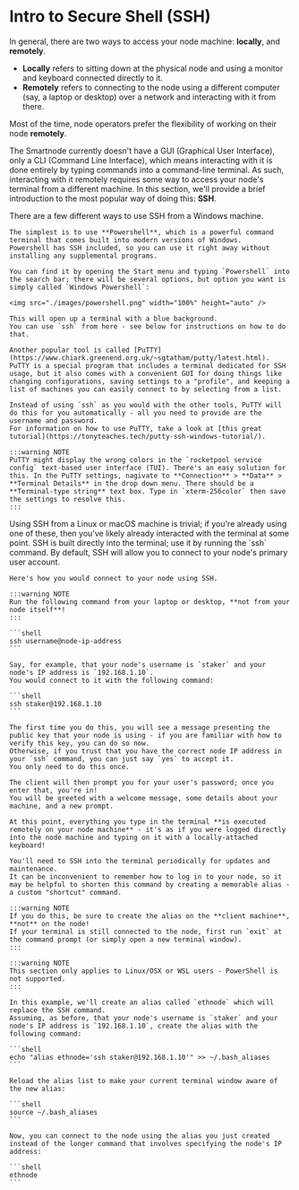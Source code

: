
# Intro to Secure Shell (SSH)

In general, there are two ways to access your node machine: **locally**, and **remotely**.

- **Locally** refers to sitting down at the physical node and using a monitor and keyboard connected directly to it.
- **Remotely** refers to connecting to the node using a different computer (say, a laptop or desktop) over a network and interacting with it from there.

Most of the time, node operators prefer the flexibility of working on their node **remotely**.

The Smartnode currently doesn't have a GUI (Graphical User Interface), only a CLI (Command Line Interface), which means interacting with it is done entirely by typing commands into a command-line terminal.
As such, interacting with it remotely requires some way to access your node's terminal from a different machine.
In this section, we'll provide a brief introduction to the most popular way of doing this: **SSH**.


<Tabs>
  <Tab label="Using a Windows Machine">
    There are a few different ways to use SSH from a Windows machine.

    The simplest is to use **Powershell**, which is a powerful command terminal that comes built into modern versions of Windows.
    Powershell has SSH included, so you can use it right away without installing any supplemental programs.

    You can find it by opening the Start menu and typing `Powershell` into the search bar; there will be several options, but option you want is simply called `Windows Powershell`:

    <img src="./images/powershell.png" width="100%" height="auto" />

    This will open up a terminal with a blue background.
    You can use `ssh` from here - see below for instructions on how to do that.

    Another popular tool is called [PuTTY](https://www.chiark.greenend.org.uk/~sgtatham/putty/latest.html).
    PuTTY is a special program that includes a terminal dedicated for SSH usage, but it also comes with a convenient GUI for doing things like changing configurations, saving settings to a "profile", and keeping a list of machines you can easily connect to by selecting from a list.

    Instead of using `ssh` as you would with the other tools, PuTTY will do this for you automatically - all you need to provide are the username and password.
    For information on how to use PuTTY, take a look at [this great tutorial](https://tonyteaches.tech/putty-ssh-windows-tutorial/).

    :::warning NOTE
    PuTTY might display the wrong colors in the `rocketpool service config` text-based user interface (TUI). There's an easy solution for this. In the PuTTY settings, nagivate to **Connection** > **Data** > **Terminal Details** in the drop down menu. There should be a **Terminal-type string** text box. Type in `xterm-256color` then save the settings to resolve this.
    :::
  </Tab>
  <Tab label="Using a Linux or macOS Machine">
    Using SSH from a Linux or macOS machine is trivial; if you're already using one of these, then you've likely already interacted with the terminal at some point.
    SSH is built directly into the terminal; use it by running the `ssh` command. By default, SSH will allow you to connect to your node's primary user account.

    Here's how you would connect to your node using SSH.

    :::warning NOTE
    Run the following command from your laptop or desktop, **not from your node itself**!
    :::

    ```shell
    ssh username@node-ip-address
    ```

    Say, for example, that your node's username is `staker` and your node's IP address is `192.168.1.10`.
    You would connect to it with the following command:

    ```shell
    ssh staker@192.168.1.10
    ```

    The first time you do this, you will see a message presenting the public key that your node is using - if you are familiar with how to verify this key, you can do so now.
    Otherwise, if you trust that you have the correct node IP address in your `ssh` command, you can just say `yes` to accept it.
    You only need to do this once.

    The client will then prompt you for your user's password; once you enter that, you're in!
    You will be greeted with a welcome message, some details about your machine, and a new prompt.

    At this point, everything you type in the terminal **is executed remotely on your node machine** - it's as if you were logged directly into the node machine and typing on it with a locally-attached keyboard!

    You'll need to SSH into the terminal periodically for updates and maintenance.
    It can be inconvenient to remember how to log in to your node, so it may be helpful to shorten this command by creating a memorable alias - a custom "shortcut" command.

    :::warning NOTE
    If you do this, be sure to create the alias on the **client machine**, **not** on the node!
    If your terminal is still connected to the node, first run `exit` at the command prompt (or simply open a new terminal window).
    :::

    :::warning NOTE
    This section only applies to Linux/OSX or WSL users - PowerShell is not supported.
    :::

    In this example, we'll create an alias called `ethnode` which will replace the SSH command.
    Assuming, as before, that your node's username is `staker` and your node's IP address is `192.168.1.10`, create the alias with the following command:

    ```shell
    echo "alias ethnode='ssh staker@192.168.1.10'" >> ~/.bash_aliases
    ```

    Reload the alias list to make your current terminal window aware of the new alias:

    ```shell
    source ~/.bash_aliases
    ```

    Now, you can connect to the node using the alias you just created instead of the longer command that involves specifying the node's IP address:

    ```shell
    ethnode
    ```
  </Tab>
</Tabs>
